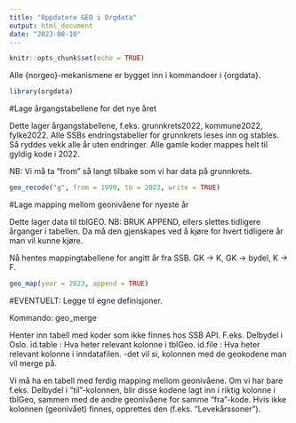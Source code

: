 ```yaml
---
title: "Oppdatere GEO i Orgdata"
output: html_document
date: "2023-08-10"
---
```


```r
knitr::opts_chunk$set(echo = TRUE)
```


Alle {norgeo}-mekanismene er bygget inn i kommandoer i {orgdata}.

```r
library(orgdata)

```


#Lage årgangstabellene for det nye året

Dette lager årgangstabellene, f.eks. grunnkrets2022, kommune2022, fylke2022.
Alle SSBs endringstabeller for grunnkrets leses inn og stables. Så ryddes vekk alle år uten endringer. Alle gamle koder mappes helt til gyldig kode i 2022.

NB: Vi må ta "from" så langt tilbake som vi har data på grunnkrets.

```r
geo_recode("g", from = 1990, to = 2023, write = TRUE)

```

#Lage mapping mellom geonivåene for nyeste år

Dette lager data til tblGEO.
NB: BRUK APPEND, ellers slettes tidligere årganger i tabellen.
Da må den gjenskapes ved å kjøre for hvert tidligere år man vil kunne kjøre.

Nå hentes mappingtabellene for angitt år fra SSB.
GK -> K, GK -> bydel, K -> F.

```r
geo_map(year = 2023, append = TRUE)

```


#EVENTUELT: Legge til egne definisjoner.

Kommando: geo_merge

Henter inn tabell med koder som ikke finnes hos SSB API. F.eks. Delbydel i Oslo.
	id.table   : Hva heter relevant kolonne i tblGeo.
	id.file    : Hva heter relevant kolonne i inndatafilen.
	-det vil si, kolonnen med de geokodene man vil merge på.
	
Vi må ha en tabell med ferdig mapping mellom geonivåene.
Om vi har bare f.eks. Delbydel i "til"-kolonnen, blir disse kodene lagt inn i riktig kolonne i tblGeo, sammen med de andre geonivåene for samme "fra"-kode.
Hvis ikke kolonnen (geonivået) finnes, opprettes den (f.eks. "Levekårssoner").
